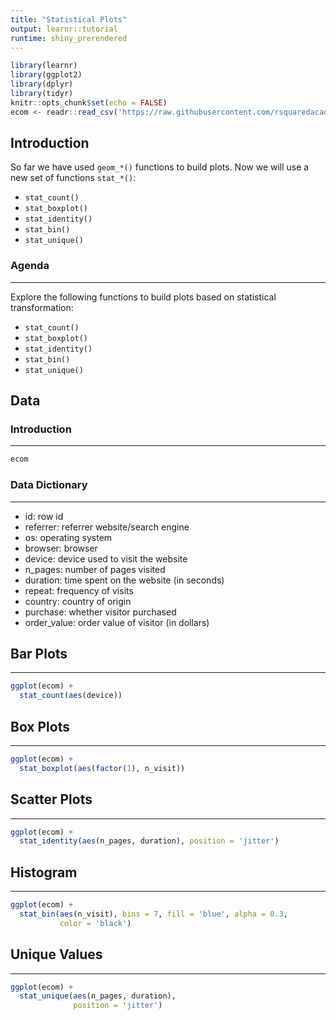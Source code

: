 ```yaml
---
title: "Statistical Plots"
output: learnr::tutorial
runtime: shiny_prerendered
---
```


```r
library(learnr)
library(ggplot2)
library(dplyr)
library(tidyr)
knitr::opts_chunk$set(echo = FALSE)
ecom <- readr::read_csv('https://raw.githubusercontent.com/rsquaredacademy/datasets/master/web.csv')
```

## Introduction

So far we have used `geom_*()` functions to build plots. Now we will use a new set of functions `stat_*()`: 

- `stat_count()`
- `stat_boxplot()`
- `stat_identity()`
- `stat_bin()`
- `stat_unique()`

### Agenda

<hr>

Explore the following functions to build plots based on statistical transformation:

- `stat_count()`
- `stat_boxplot()`
- `stat_identity()`
- `stat_bin()`
- `stat_unique()`


## Data 

### Introduction

<hr>

```r
ecom
```

### Data Dictionary

<hr>

- id: row id
- referrer: referrer website/search engine
- os: operating system
- browser: browser
- device: device used to visit the website
- n_pages: number of pages visited
- duration: time spent on the website (in seconds)
- repeat: frequency of visits
- country: country of origin
- purchase: whether visitor purchased
- order_value: order value of visitor (in dollars)


## Bar Plots

<hr>

```r
ggplot(ecom) +
  stat_count(aes(device))
```

## Box Plots

<hr>

```r
ggplot(ecom) +
  stat_boxplot(aes(factor(1), n_visit))
```

## Scatter Plots

<hr>

```r
ggplot(ecom) +
  stat_identity(aes(n_pages, duration), position = 'jitter')
```

## Histogram

<hr>

```r
ggplot(ecom) +
  stat_bin(aes(n_visit), bins = 7, fill = 'blue', alpha = 0.3,
           color = 'black')
```

## Unique Values

<hr>

```r
ggplot(ecom) +
  stat_unique(aes(n_pages, duration), 
              position = 'jitter')
```

